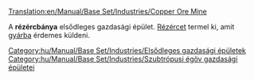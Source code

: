 [[Translation:en/Manual/Base Set/Industries/Copper Ore Mine]]

{{hu/Manual/Base Set/Industries/Gazdasági épületek|kép=en/Manual/Base Set/Copperoremine.png
|név=Rézércbánya
|klíma=[[hu/Manual/Éghajlatok#szubtropusi|szubtrópusi]]
|elfogad=---
|előállít=[[hu/Manual/Base Set/Cargos/Rézérc|rézércet]]
}}
A '''rézércbánya''' elsődleges gazdasági épület. [[hu/Manual/Base Set/Cargos/Rézérc|Rézércet]] termel ki, amit [[hu/Manual/Base Set/Industries/Gyár|gyárba]] érdemes küldeni.

{{hu/Manual/Base Set/Industries/Navbox Gazdasági épületek}}

[[Category:hu/Manual/Base Set/Industries/Elsődleges gazdasági épületek]]
[[Category:hu/Manual/Base Set/Industries/Szubtrópusi égöv gazdasági épületei]]